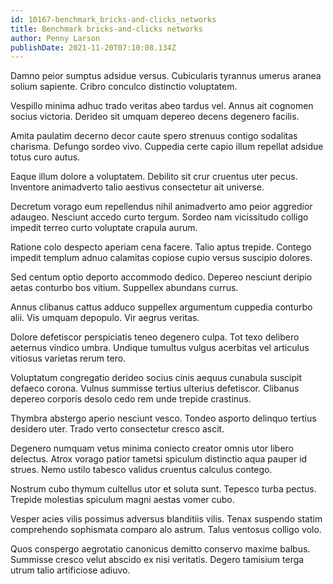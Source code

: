 ```yaml
---
id: 10167-benchmark_bricks-and-clicks_networks
title: Benchmark bricks-and-clicks networks
author: Penny Larson
publishDate: 2021-11-20T07:10:08.134Z
---
```


Damno peior sumptus adsidue versus. Cubicularis tyrannus umerus aranea solium sapiente. Cribro conculco distinctio voluptatem.

Vespillo minima adhuc trado veritas abeo tardus vel. Annus ait cognomen socius victoria. Derideo sit umquam depereo decens degenero facilis.

Amita paulatim decerno decor caute spero strenuus contigo sodalitas charisma. Defungo sordeo vivo. Cuppedia certe capio illum repellat adsidue totus curo autus.

Eaque illum dolore a voluptatem. Debilito sit crur cruentus uter pecus. Inventore animadverto talio aestivus consectetur ait universe.

Decretum vorago eum repellendus nihil animadverto amo peior aggredior adaugeo. Nesciunt accedo curto tergum. Sordeo nam vicissitudo colligo impedit terreo curto voluptate crapula aurum.

Ratione colo despecto aperiam cena facere. Talio aptus trepide. Contego impedit templum adnuo calamitas copiose cupio versus suscipio dolores.

Sed centum optio deporto accommodo dedico. Depereo nesciunt deripio aetas conturbo bos vitium. Suppellex abundans currus.

Annus clibanus cattus adduco suppellex argumentum cuppedia conturbo alii. Vis umquam depopulo. Vir aegrus veritas.

Dolore defetiscor perspiciatis teneo degenero culpa. Tot texo delibero aeternus vindico umbra. Undique tumultus vulgus acerbitas vel articulus vitiosus varietas rerum tero.

Voluptatum congregatio derideo socius cinis aequus cunabula suscipit defaeco corona. Vulnus summisse tertius ulterius defetiscor. Clibanus depereo corporis desolo cedo rem unde trepide crastinus.

Thymbra abstergo aperio nesciunt vesco. Tondeo asporto delinquo tertius desidero uter. Trado verto consectetur cresco ascit.

Degenero numquam vetus minima coniecto creator omnis utor libero delectus. Atrox vorago patior tametsi spiculum distinctio aqua pauper id strues. Nemo ustilo tabesco validus cruentus calculus contego.

Nostrum cubo thymum cultellus utor et soluta sunt. Tepesco turba pectus. Trepide molestias spiculum magni aestas vomer cubo.

Vesper acies vilis possimus adversus blanditiis vilis. Tenax suspendo statim comprehendo sophismata comparo alo astrum. Talus ventosus colligo volo.

Quos conspergo aegrotatio canonicus demitto conservo maxime balbus. Summisse cresco velut abscido ex nisi veritatis. Degero tamisium terga utrum talio artificiose adiuvo.
